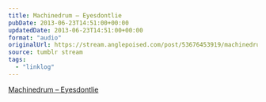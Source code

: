 ```yaml
---
title: Machinedrum – Eyesdontlie
pubDate: 2013-06-23T14:51:00+00:00
updatedDate: 2013-06-23T14:51:00+00:00
format: "audio"
originalUrl: https://stream.anglepoised.com/post/53676453919/machinedrum-eyesdontlie
source: tumblr stream
tags:
  - "linklog"
---
```


[Machinedrum &#8211; Eyesdontlie][1]

[1]: https://soundcloud.com/ninja-tune/machinedrum-eyesdontlie
